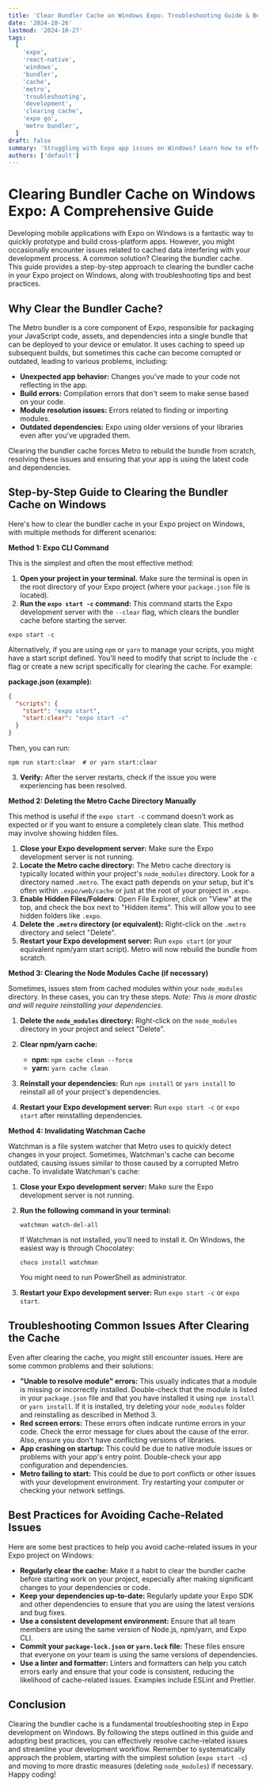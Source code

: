 ```yaml
---
title: 'Clear Bundler Cache on Windows Expo: Troubleshooting Guide & Best Practices'
date: '2024-10-26'
lastmod: '2024-10-27'
tags:
  [
    'expo',
    'react-native',
    'windows',
    'bundler',
    'cache',
    'metro',
    'troubleshooting',
    'development',
    'clearing cache',
    'expo go',
    'metro bundler',
  ]
draft: false
summary: 'Struggling with Expo app issues on Windows? Learn how to effectively clear your bundler cache, diagnose common problems, and optimize your development workflow. This comprehensive guide covers everything from simple cache clearing to advanced troubleshooting techniques.'
authors: ['default']
---
```


# Clearing Bundler Cache on Windows Expo: A Comprehensive Guide

Developing mobile applications with Expo on Windows is a fantastic way to quickly prototype and build cross-platform apps. However, you might occasionally encounter issues related to cached data interfering with your development process. A common solution? Clearing the bundler cache. This guide provides a step-by-step approach to clearing the bundler cache in your Expo project on Windows, along with troubleshooting tips and best practices.

## Why Clear the Bundler Cache?

The Metro bundler is a core component of Expo, responsible for packaging your JavaScript code, assets, and dependencies into a single bundle that can be deployed to your device or emulator. It uses caching to speed up subsequent builds, but sometimes this cache can become corrupted or outdated, leading to various problems, including:

- **Unexpected app behavior:** Changes you've made to your code not reflecting in the app.
- **Build errors:** Compilation errors that don't seem to make sense based on your code.
- **Module resolution issues:** Errors related to finding or importing modules.
- **Outdated dependencies:** Expo using older versions of your libraries even after you've upgraded them.

Clearing the bundler cache forces Metro to rebuild the bundle from scratch, resolving these issues and ensuring that your app is using the latest code and dependencies.

## Step-by-Step Guide to Clearing the Bundler Cache on Windows

Here's how to clear the bundler cache in your Expo project on Windows, with multiple methods for different scenarios:

**Method 1: Expo CLI Command**

This is the simplest and often the most effective method:

1.  **Open your project in your terminal.** Make sure the terminal is open in the root directory of your Expo project (where your `package.json` file is located).
2.  **Run the `expo start -c` command:** This command starts the Expo development server with the `--clear` flag, which clears the bundler cache before starting the server.

```plaintext
expo start -c
```

Alternatively, if you are using `npm` or `yarn` to manage your scripts, you might have a start script defined. You'll need to modify that script to include the `-c` flag or create a new script specifically for clearing the cache. For example:

**package.json (example):**

```json
{
  "scripts": {
    "start": "expo start",
    "start:clear": "expo start -c"
  }
}
```

Then, you can run:

```plaintext
npm run start:clear  # or yarn start:clear
```

3.  **Verify:** After the server restarts, check if the issue you were experiencing has been resolved.

**Method 2: Deleting the Metro Cache Directory Manually**

This method is useful if the `expo start -c` command doesn't work as expected or if you want to ensure a completely clean slate. This method may involve showing hidden files.

1.  **Close your Expo development server:** Make sure the Expo development server is not running.
2.  **Locate the Metro cache directory:** The Metro cache directory is typically located within your project's `node_modules` directory. Look for a directory named `.metro`. The exact path depends on your setup, but it's often within `.expo/web/cache` or just at the root of your project in `.expo`.
3.  **Enable Hidden Files/Folders**: Open File Explorer, click on "View" at the top, and check the box next to "Hidden items". This will allow you to see hidden folders like `.expo`.
4.  **Delete the `.metro` directory (or equivalent):** Right-click on the `.metro` directory and select "Delete".
5.  **Restart your Expo development server:** Run `expo start` (or your equivalent npm/yarn start script). Metro will now rebuild the bundle from scratch.

**Method 3: Clearing the Node Modules Cache (if necessary)**

Sometimes, issues stem from cached modules within your `node_modules` directory. In these cases, you can try these steps. _Note: This is more drastic and will require reinstalling your dependencies_.

1.  **Delete the `node_modules` directory:** Right-click on the `node_modules` directory in your project and select "Delete".
2.  **Clear npm/yarn cache:**

    - **npm:** `npm cache clean --force`
    - **yarn:** `yarn cache clean`

3.  **Reinstall your dependencies:** Run `npm install` or `yarn install` to reinstall all of your project's dependencies.
4.  **Restart your Expo development server:** Run `expo start -c` or `expo start` after reinstalling dependencies.

**Method 4: Invalidating Watchman Cache**

Watchman is a file system watcher that Metro uses to quickly detect changes in your project. Sometimes, Watchman's cache can become outdated, causing issues similar to those caused by a corrupted Metro cache. To invalidate Watchman's cache:

1.  **Close your Expo development server:** Make sure the Expo development server is not running.
2.  **Run the following command in your terminal:**

    ```plaintext
    watchman watch-del-all
    ```

    If Watchman is not installed, you'll need to install it. On Windows, the easiest way is through Chocolatey:

    ```plaintext
    choco install watchman
    ```

    You might need to run PowerShell as administrator.

3.  **Restart your Expo development server:** Run `expo start -c` or `expo start`.

## Troubleshooting Common Issues After Clearing the Cache

Even after clearing the cache, you might still encounter issues. Here are some common problems and their solutions:

- **"Unable to resolve module" errors:** This usually indicates that a module is missing or incorrectly installed. Double-check that the module is listed in your `package.json` file and that you have installed it using `npm install` or `yarn install`. If it is installed, try deleting your `node_modules` folder and reinstalling as described in Method 3.
- **Red screen errors:** These errors often indicate runtime errors in your code. Check the error message for clues about the cause of the error. Also, ensure you don't have conflicting versions of libraries.
- **App crashing on startup:** This could be due to native module issues or problems with your app's entry point. Double-check your app configuration and dependencies.
- **Metro failing to start:** This could be due to port conflicts or other issues with your development environment. Try restarting your computer or checking your network settings.

## Best Practices for Avoiding Cache-Related Issues

Here are some best practices to help you avoid cache-related issues in your Expo project on Windows:

- **Regularly clear the cache:** Make it a habit to clear the bundler cache before starting work on your project, especially after making significant changes to your dependencies or code.
- **Keep your dependencies up-to-date:** Regularly update your Expo SDK and other dependencies to ensure that you are using the latest versions and bug fixes.
- **Use a consistent development environment:** Ensure that all team members are using the same version of Node.js, npm/yarn, and Expo CLI.
- **Commit your `package-lock.json` or `yarn.lock` file:** These files ensure that everyone on your team is using the same versions of dependencies.
- **Use a linter and formatter:** Linters and formatters can help you catch errors early and ensure that your code is consistent, reducing the likelihood of cache-related issues. Examples include ESLint and Prettier.

## Conclusion

Clearing the bundler cache is a fundamental troubleshooting step in Expo development on Windows. By following the steps outlined in this guide and adopting best practices, you can effectively resolve cache-related issues and streamline your development workflow. Remember to systematically approach the problem, starting with the simplest solution (`expo start -c`) and moving to more drastic measures (deleting `node_modules`) if necessary. Happy coding!

